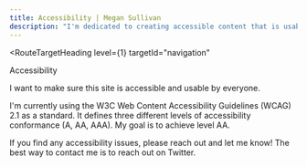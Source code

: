 ```yaml
---
title: Accessibility | Megan Sullivan
description: "I'm dedicated to creating accessible content that is usable by everyone. This accessibility statement summarizes the accessibility standards I'm holding myself to."
---
```



<RouteTargetHeading
  level={1}
  targetId="navigation"
>
  Accessibility
</RouteTargetHeading>

I want to make sure this site is accessible and usable by everyone.

I'm currently using the W3C <OutboundLink href="https://www.w3.org/WAI/standards-guidelines/wcag/">Web Content Accessibility Guidelines (WCAG) 2.1</OutboundLink> as a standard. It defines three different levels of accessibility conformance (A, AA, AAA). My goal is to achieve level AA.

If you find any accessibility issues, please reach out and let me know! The best way to contact me is to reach out on <OutboundLink href="https://twitter.com/meganesulli">Twitter</OutboundLink>.